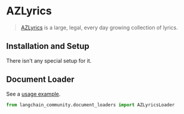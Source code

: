 # AZLyrics

>[AZLyrics](https://www.azlyrics.com/) is a large, legal, every day growing collection of lyrics.

## Installation and Setup

There isn't any special setup for it.


## Document Loader

See a [usage example](/oss/integrations/document_loaders/azlyrics).

```python
from langchain_community.document_loaders import AZLyricsLoader
```
